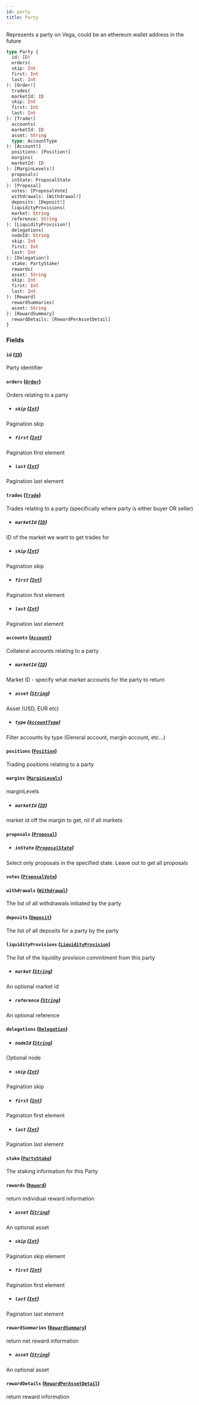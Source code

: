 ```yaml
---
id: party
title: Party
---
```



Represents a party on Vega, could be an ethereum wallet address in the future

```graphql
type Party {
  id: ID!
  orders(
  skip: Int
  first: Int
  last: Int
): [Order!]
  trades(
  marketId: ID
  skip: Int
  first: Int
  last: Int
): [Trade!]
  accounts(
  marketId: ID
  asset: String
  type: AccountType
): [Account!]
  positions: [Position!]
  margins(
  marketId: ID
): [MarginLevels!]
  proposals(
  inState: ProposalState
): [Proposal]
  votes: [ProposalVote]
  withdrawals: [Withdrawal!]
  deposits: [Deposit!]
  liquidityProvisions(
  market: String
  reference: String
): [LiquidityProvision!]
  delegations(
  nodeId: String
  skip: Int
  first: Int
  last: Int
): [Delegation!]
  stake: PartyStake!
  rewards(
  asset: String
  skip: Int
  first: Int
  last: Int
): [Reward]
  rewardSummaries(
  asset: String
): [RewardSummary]
  rewardDetails: [RewardPerAssetDetail]
}
```


### Fields

#### `id` ([`ID`](/docs/mainnet/graphql/scalars/id))

Party identifier


#### `orders` ([`Order`](/docs/mainnet/graphql/objects/order))

Orders relating to a party
- ##### `skip` ([`Int`](/docs/mainnet/graphql/scalars/int))

Pagination skip


- ##### `first` ([`Int`](/docs/mainnet/graphql/scalars/int))

Pagination first element


- ##### `last` ([`Int`](/docs/mainnet/graphql/scalars/int))

Pagination last element


#### `trades` ([`Trade`](/docs/mainnet/graphql/objects/trade))

Trades relating to a party (specifically where party is either buyer OR seller)
- ##### `marketId` ([`ID`](/docs/mainnet/graphql/scalars/id))

ID of the market we want to get trades for


- ##### `skip` ([`Int`](/docs/mainnet/graphql/scalars/int))

Pagination skip


- ##### `first` ([`Int`](/docs/mainnet/graphql/scalars/int))

Pagination first element


- ##### `last` ([`Int`](/docs/mainnet/graphql/scalars/int))

Pagination last element


#### `accounts` ([`Account`](/docs/mainnet/graphql/objects/account))

Collateral accounts relating to a party
- ##### `marketId` ([`ID`](/docs/mainnet/graphql/scalars/id))

Market ID - specify what market accounts for the party to return


- ##### `asset` ([`String`](/docs/mainnet/graphql/scalars/string))

Asset (USD, EUR etc)


- ##### `type` ([`AccountType`](/docs/mainnet/graphql/enums/account-type))

Filter accounts by type (General account, margin account, etc...)


#### `positions` ([`Position`](/docs/mainnet/graphql/objects/position))

Trading positions relating to a party


#### `margins` ([`MarginLevels`](/docs/mainnet/graphql/objects/margin-levels))

marginLevels
- ##### `marketId` ([`ID`](/docs/mainnet/graphql/scalars/id))

market id off the margin to get, nil if all markets


#### `proposals` ([`Proposal`](/docs/mainnet/graphql/objects/proposal))


- ##### `inState` ([`ProposalState`](/docs/mainnet/graphql/enums/proposal-state))

Select only proposals in the specified state. Leave out to get all proposals


#### `votes` ([`ProposalVote`](/docs/mainnet/graphql/objects/proposal-vote))




#### `withdrawals` ([`Withdrawal`](/docs/mainnet/graphql/objects/withdrawal))

The list of all withdrawals initiated by the party


#### `deposits` ([`Deposit`](/docs/mainnet/graphql/objects/deposit))

The list of all deposits for a party by the party


#### `liquidityProvisions` ([`LiquidityProvision`](/docs/mainnet/graphql/objects/liquidity-provision))

The list of the liquidity provision commitment from this party
- ##### `market` ([`String`](/docs/mainnet/graphql/scalars/string))

An optional market id


- ##### `reference` ([`String`](/docs/mainnet/graphql/scalars/string))

An optional reference


#### `delegations` ([`Delegation`](/docs/mainnet/graphql/objects/delegation))


- ##### `nodeId` ([`String`](/docs/mainnet/graphql/scalars/string))

Optional node


- ##### `skip` ([`Int`](/docs/mainnet/graphql/scalars/int))

Pagination skip


- ##### `first` ([`Int`](/docs/mainnet/graphql/scalars/int))

Pagination first element


- ##### `last` ([`Int`](/docs/mainnet/graphql/scalars/int))

Pagination last element


#### `stake` ([`PartyStake`](/docs/mainnet/graphql/objects/party-stake))

The staking information for this Party


#### `rewards` ([`Reward`](/docs/mainnet/graphql/objects/reward))

return individual reward information
- ##### `asset` ([`String`](/docs/mainnet/graphql/scalars/string))

An optional asset


- ##### `skip` ([`Int`](/docs/mainnet/graphql/scalars/int))

Pagination skip element


- ##### `first` ([`Int`](/docs/mainnet/graphql/scalars/int))

Pagination first element


- ##### `last` ([`Int`](/docs/mainnet/graphql/scalars/int))

Pagination last element


#### `rewardSummaries` ([`RewardSummary`](/docs/mainnet/graphql/objects/reward-summary))

return net reward information
- ##### `asset` ([`String`](/docs/mainnet/graphql/scalars/string))

An optional asset


#### `rewardDetails` ([`RewardPerAssetDetail`](/docs/mainnet/graphql/objects/reward-per-asset-detail))

return reward information




